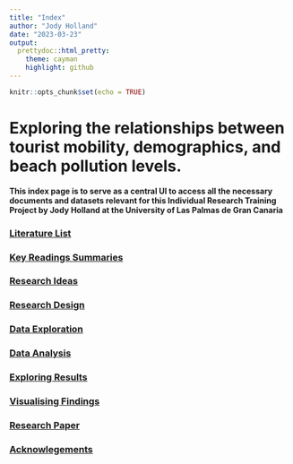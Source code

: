 ```yaml
---
title: "Index"
author: "Jody Holland"
date: "2023-03-23"
output:
  prettydoc::html_pretty:
    theme: cayman 
    highlight: github
---
```


```r
knitr::opts_chunk$set(echo = TRUE)
```

# Exploring the relationships between tourist mobility, demographics, and beach pollution levels.

**This index page is to serve as a central UI to access all the necessary documents and datasets relevant for this Individual Research Training Project by Jody Holland at the University of Las Palmas de Gran Canaria**

### [**Literature List**](lit.html)
### [**Key Readings Summaries**](summaries.html)
### [**Research Ideas**](ideas.html)
### [**Research Design**](design.html)
### [**Data Exploration**](exploration.html)
### [**Data Analysis**](analysis.html)
### [**Exploring Results**](results.html)
### [**Visualising Findings**](findings.html)
### [**Research Paper**](paper.html)
### [**Acknowlegements**](ack.html)
